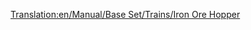 [[Translation:en/Manual/Base Set/Trains/Iron Ore Hopper]]
{{ru/Manual/Base Set/Trains/Железнодорожное ТС|Picture=[[File:en/Manual/Base Set/Trains/Ironorehopper.png]]
|Имя=Хоппер для железной руды
|НормЦена=£1,398 ($2,796)
|НормМасса=19 / 49 т
|НормЁмкость=30 тонн железной руды
|МоноЦена=£1,398 ($2,796)
|МоноМасса=19 / 54 т
|МоноЁмкость=35 тонн железной руды
|МагЦена=£1,398 ($2,796)
|МагМасса=19 / 56 т
|МагЁмкость=37 тонн железной руды
|Опис=[[ru/Manual/Base Set/Trains/Хоппер для железной руды|Хоппер для железной руды]] перевозит [[ru/Manual/Base Set/Cargos/Железная руда|железную руду]]. Доступен только в [[ru/Manual/Климат#umerennyi|умеренном]] климате.
}}